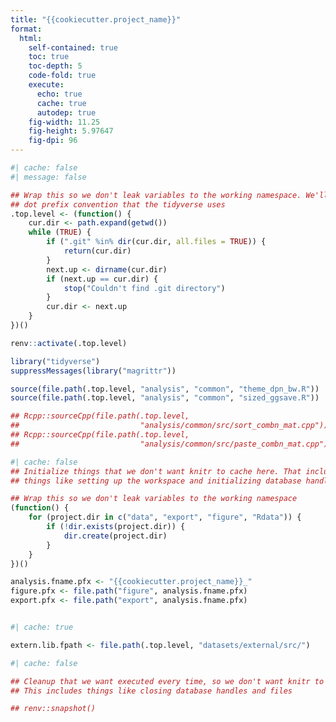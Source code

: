 ```yaml
---
title: "{{cookiecutter.project_name}}"
format:
  html:
    self-contained: true
    toc: true
    toc-depth: 5
    code-fold: true
    execute:
      echo: true
      cache: true
      autodep: true
    fig-width: 11.25
    fig-height: 5.97647
    fig-dpi: 96
---
```


```r
#| cache: false
#| message: false

## Wrap this so we don't leak variables to the working namespace. We'll use the
## dot prefix convention that the tidyverse uses
.top.level <- (function() {
    cur.dir <- path.expand(getwd())
    while (TRUE) {
        if (".git" %in% dir(cur.dir, all.files = TRUE)) {
            return(cur.dir)
        }
        next.up <- dirname(cur.dir)
        if (next.up == cur.dir) {
            stop("Couldn't find .git directory")
        }
        cur.dir <- next.up
    }
})()

renv::activate(.top.level)

library("tidyverse")
suppressMessages(library("magrittr"))

source(file.path(.top.level, "analysis", "common", "theme_dpn_bw.R"))
source(file.path(.top.level, "analysis", "common", "sized_ggsave.R"))

## Rcpp::sourceCpp(file.path(.top.level,
##                           "analysis/common/src/sort_combn_mat.cpp"))
## Rcpp::sourceCpp(file.path(.top.level,
##                           "analysis/common/src/paste_combn_mat.cpp"))

```

```r
#| cache: false
## Initialize things that we don't want knitr to cache here. That includes
## things like setting up the workspace and initializing database handles

## Wrap this so we don't leak variables to the working namespace
(function() {
    for (project.dir in c("data", "export", "figure", "Rdata")) {
        if (!dir.exists(project.dir)) {
            dir.create(project.dir)
        }
    }
})()

```

```r

analysis.fname.pfx <- "{{cookiecutter.project_name}}_"
figure.pfx <- file.path("figure", analysis.fname.pfx)
export.pfx <- file.path("export", analysis.fname.pfx)

```

```r

```

```r
#| cache: true

extern.lib.fpath <- file.path(.top.level, "datasets/external/src/")

```




```r
#| cache: false

## Cleanup that we want executed every time, so we don't want knitr to cache it.
## This includes things like closing database handles and files

## renv::snapshot()

```
